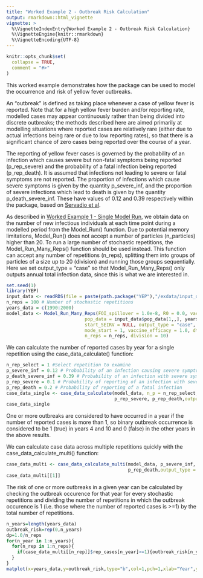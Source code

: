 ```yaml
---
title: "Worked Example 2 - Outbreak Risk Calculation"
output: rmarkdown::html_vignette
vignette: >
  %\VignetteIndexEntry{Worked Example 2 - Outbreak Risk Calculation}
  %\VignetteEngine{knitr::rmarkdown}
  %\VignetteEncoding{UTF-8}
---
```


```r
knitr::opts_chunk$set(
  collapse = TRUE,
  comment = "#>"
)
```

This worked example demonstrates how the package can be used to model the occurrence and risk of yellow fever outbreaks. 

An "outbreak" is defined as taking place whenever a case of yellow fever is reported. Note that for a high yellow fever burden and/or reporting rate, modelled cases may appear continuously rather than being divided into discrete outbreaks; the methods described here are aimed primarily at modelling situations where reported cases are relatively rare (either due to actual infections being rare or due to low reporting rates), so that there is a significant chance of zero cases being reported over the course of a year.

The reporting of yellow fever cases is governed by the probability of an infection which causes severe but non-fatal symptoms being reported (p_rep_severe) and the probability of a fatal infection being reported (p_rep_death). It is assumed that infections not leading to severe or fatal symptoms are not reported. The proportion of infections which cause severe symptoms is given by the quantity p_severe_inf, and the proportion of severe infections which lead to death is given by the quantity p_death_severe_inf. These have values of 0.12 and 0.39 respectively within the package, based on [Servadio et al](https://doi.org/10.1186/s12879-021-06535-4).

As described in [Worked Example 1 - Single Model Run](https://mrc-ide.github.io/YEP/articles/BWorkedExampleAModelRun.html), we obtain data on the number of new infectious individuals at each time point during a modelled period from the Model_Run() function. Due to potential memory limitations, Model_Run() does not accept a number of particles (n_particles) higher than 20. To run a large number of stochastic repetitions, the Model_Run_Many_Reps() function should be used instead. This function can accept any number of repetitions (n_reps), splitting them into groups of particles of a size up to 20 (division) and running those groups sequentially. Here we set output_type = "case" so that Model_Run_Many_Reps() only outputs annual total infection data, since this is what we are interested in.

```r
set.seed(1)
library(YEP)
input_data <- readRDS(file = paste(path.package("YEP"),"/exdata/input_data_example.Rds", sep = ""))
n_reps = 100 # Number of stochastic repetitions
years_data = c(1990:2000)
model_data <- Model_Run_Many_Reps(FOI_spillover = 1.0e-8, R0 = 0.0, vacc_data = input_data$vacc_data[1,,], 
                             pop_data = input_data$pop_data[1,,], years_data,
                             start_SEIRV = NULL, output_type = "case", year0 = input_data$years_labels[1], 
                             mode_start = 1, vaccine_efficacy = 1.0, dt = 1.0, 
                             n_reps = n_reps, division = 10)
```

We can calculate the number of reported cases by year for a single repetition using the case_data_calculate() function:

```r
n_rep_select = 1 #Select repetition to examine
p_severe_inf = 0.12 # Probability of an infection causing severe symptoms
p_death_severe_inf = 0.39 # Probability of an infection with severe symptoms causing death
p_rep_severe = 0.1 # Probability of reporting of an infection with severe (non-fatal) symptoms
p_rep_death = 0.2 # Probability of reporting of a fatal infection
case_data_single <- case_data_calculate(model_data, n_p = n_rep_select, p_severe_inf, p_death_severe_inf,
                                        p_rep_severe, p_rep_death,output_type = "annual", deterministic = FALSE)
case_data_single
```

One or more outbreaks are considered to have occurred in a year if the number of reported cases is more than 1, so binary outbreak occurrence is considered to be 1 (true) in years 4 and 10 and 0 (false) in the other years in the above results.

We can calculate case data across multiple repetitions quickly with the case_data_calculate_multi() function:

```r
case_data_multi <- case_data_calculate_multi(model_data, p_severe_inf, p_death_severe_inf,p_rep_severe, 
                                             p_rep_death,output_type = "annual", deterministic = FALSE)
case_data_multi[[1]]
```

The risk of one or more outbreaks in a given year can be calculated by checking the outbreak occurence for that year for every stochastic repetitions and dividing the number of repetitions in which the outbreak occurence is 1 (i.e. those where the number of reported cases is >=1) by the total number of repetitions.

```r
n_years=length(years_data)
outbreak_risk=rep(0,n_years)
dp=1.0/n_reps
for(n_year in 1:n_years){
  for(n_rep in 1:n_reps){
    if(case_data_multi[[n_rep]]$rep_cases[n_year]>=1){outbreak_risk[n_year]=outbreak_risk[n_year]+dp}
  }
}
matplot(x=years_data,y=outbreak_risk,type="b",col=1,pch=1,xlab="Year",ylab="Outbreak risk",ylim=c(0,max(outbreak_risk)))
```
